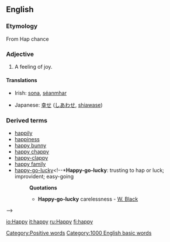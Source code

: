 ==English==

{{rank|none|river|change|508|happy|hours|clear|pretty}}

===Etymology===
From Hap chance

===Adjective===
# A feeling of joy.

====Translations====
{{Translations requested}}
{{top}}
*Irish: [[sona]], [[séanmhar]]
{{mid}}
*Japanese: [[幸せ]] ([[しあわせ]], [[shiawase]])
{{bottom}}

===Derived terms===
*[[happily]]
*[[happiness]]
*[[happy bunny]]
*[[happy chappy]]
*[[happy-clappy]]
*[[happy family]] <!--*'''Happy family''': a collection of animals of different and hostile propensities living peaceably together in one cage. Used ironically of conventional alliances of persons who are in fact mutually repugnant-->
*[[happy-go-lucky]]<!--*'''Happy-go-lucky''': trusting to hap or luck; improvident; easy-going
*:'''Quotations'''
*:*'''Happy-go-lucky''' carelessness - [[W. Black]]
-->

[[Category:Positive words]]
[[Category:1000 English basic words]]

[[io:Happy]]
[[it:happy]]
[[ru:Happy]]
[[fi:happy]]